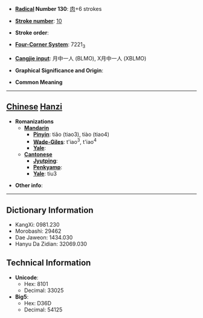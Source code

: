 * '''[[Wiktionary:Chinese radical index| Radical]] Number 130''': [[Wiktionary:Chinese radical index 肉|肉]]+6 strokes

* '''[[Wiktionary:Chinese total strokes index|Stroke number]]''': [[Wiktionary:Chinese total strokes index 10|10]]

* '''Stroke order''': 

* '''[[Wiktionary:Chinese four corner index|Four-Corner System]]''': 7221<sub>3</sub>

* '''[[Wiktionary:Chinese Cangjie index|Cangjie input]]''': 月中一人 (BLMO), X月中一人 (XBLMO)

* '''Graphical Significance and Origin''': 

* '''Common Meaning'''

----

== [[Chinese]] [[Hanzi]] ==

* '''Romanizations'''
** '''[[Mandarin]]'''
*** '''[[Pinyin]]''': tiǎo (tiao3), tiào (tiao4)
*** '''[[Wade-Giles]]''': t'iao<sup>3</sup>, t'iao<sup>4</sup>
*** '''[[Yale]]''': 
** '''[[Cantonese]]'''
*** '''[[Jyutping]]''':
*** '''[[Penkyamp]]''': 
*** '''[[Yale]]''': tiu3

* '''Other info''': 

----

== Dictionary Information ==

* KangXi: 0981.230
* Morobashi: 29462
* Dae Jaweon: 1434.030
* Hanyu Da Zidian: 32069.030

== Technical Information ==

* '''Unicode''':
** Hex: 8101
** Decimal: 33025
* '''Big5''':
** Hex: D36D
** Decimal: 54125